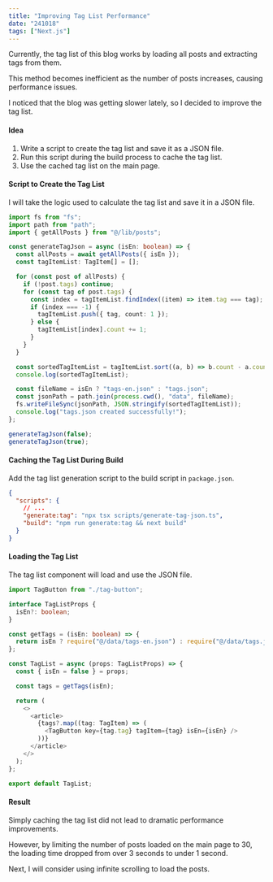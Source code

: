 ```yaml
---
title: "Improving Tag List Performance"
date: "241018"
tags: ["Next.js"]
---
```


Currently, the tag list of this blog works by loading all posts and extracting tags from them.

This method becomes inefficient as the number of posts increases, causing performance issues.

I noticed that the blog was getting slower lately, so I decided to improve the tag list.

#### Idea

1. Write a script to create the tag list and save it as a JSON file.
2. Run this script during the build process to cache the tag list.
3. Use the cached tag list on the main page.

#### Script to Create the Tag List

I will take the logic used to calculate the tag list and save it in a JSON file.

```ts
import fs from "fs";
import path from "path";
import { getAllPosts } from "@/lib/posts";

const generateTagJson = async (isEn: boolean) => {
  const allPosts = await getAllPosts({ isEn });
  const tagItemList: TagItem[] = [];

  for (const post of allPosts) {
    if (!post.tags) continue;
    for (const tag of post.tags) {
      const index = tagItemList.findIndex((item) => item.tag === tag);
      if (index === -1) {
        tagItemList.push({ tag, count: 1 });
      } else {
        tagItemList[index].count += 1;
      }
    }
  }

  const sortedTagItemList = tagItemList.sort((a, b) => b.count - a.count);
  console.log(sortedTagItemList);

  const fileName = isEn ? "tags-en.json" : "tags.json";
  const jsonPath = path.join(process.cwd(), "data", fileName);
  fs.writeFileSync(jsonPath, JSON.stringify(sortedTagItemList));
  console.log("tags.json created successfully!");
};

generateTagJson(false);
generateTagJson(true);
```

#### Caching the Tag List During Build

Add the tag list generation script to the build script in `package.json`.

```json
{
  "scripts": {
    // ...
    "generate:tag": "npx tsx scripts/generate-tag-json.ts",
    "build": "npm run generate:tag && next build"
  }
}
```

#### Loading the Tag List

The tag list component will load and use the JSON file.

```ts
import TagButton from "./tag-button";

interface TagListProps {
  isEn?: boolean;
}

const getTags = (isEn: boolean) => {
  return isEn ? require("@/data/tags-en.json") : require("@/data/tags.json");
};

const TagList = async (props: TagListProps) => {
  const { isEn = false } = props;

  const tags = getTags(isEn);

  return (
    <>
      <article>
        {tags?.map((tag: TagItem) => (
          <TagButton key={tag.tag} tagItem={tag} isEn={isEn} />
        ))}
      </article>
    </>
  );
};

export default TagList;
```

#### Result

Simply caching the tag list did not lead to dramatic performance improvements.

However, by limiting the number of posts loaded on the main page to 30, the loading time dropped from over 3 seconds to under 1 second.

Next, I will consider using infinite scrolling to load the posts.
